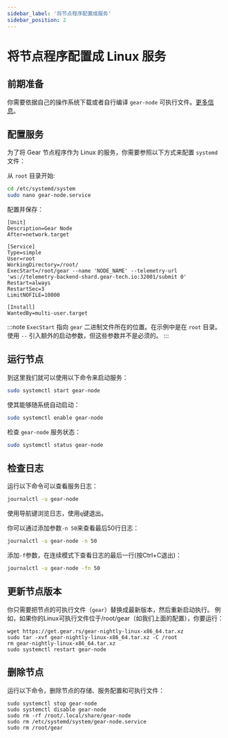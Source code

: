 ```yaml
---
sidebar_label: '将节点程序配置成服务'
sidebar_position: 2
---
```


# 将节点程序配置成 Linux 服务

## 前期准备

你需要依据自己的操作系统下载或者自行编译 `gear-node` 可执行文件。[更多信息](https://wiki.gear-tech.io/node/setting-up#install-with-pre-build-binary)。

## 配置服务

为了将 Gear 节点程序作为 Linux 的服务，你需要参照以下方式来配置 `systemd` 文件：

从 `root` 目录开始:

```sh
cd /etc/systemd/system
sudo nano gear-node.service
```

配置并保存：

```
[Unit]
Description=Gear Node
After=network.target

[Service]
Type=simple
User=root
WorkingDirectory=/root/
ExecStart=/root/gear --name 'NODE_NAME' --telemetry-url 'ws://telemetry-backend-shard.gear-tech.io:32001/submit 0'
Restart=always
RestartSec=3
LimitNOFILE=10000

[Install]
WantedBy=multi-user.target
```

:::note
`ExecStart` 指向 `gear` 二进制文件所在的位置。在示例中是在 `root` 目录。
使用 `--` 引入额外的启动参数，但这些参数并不是必须的。
:::

## 运行节点

到这里我们就可以使用以下命令来启动服务：

```sh
sudo systemctl start gear-node
```

使其能够随系统自动启动：

```sh
sudo systemctl enable gear-node
```

检查 `gear-node` 服务状态：

```sh
sudo systemctl status gear-node
```

## 检查日志

运行以下命令可以查看服务日志：

```sh
journalctl -u gear-node
```

使用导航键浏览日志，使用`q`键退出。

你可以通过添加参数`-n 50`来查看最后50行日志：

```sh
journalctl -u gear-node -n 50
```

添加`-f`参数，在连续模式下查看日志的最后一行(按Ctrl+C退出)：

```sh
journalctl -u gear-node -fn 50
```

## 更新节点版本

你只需要把节点的可执行文件（`gear`）替换成最新版本，然后重新启动执行。
例如，如果你的Linux可执行文件位于/root/gear（如我们上面的配置），你要运行：

```
wget https://get.gear.rs/gear-nightly-linux-x86_64.tar.xz
sudo tar -xvf gear-nightly-linux-x86_64.tar.xz -C /root
rm gear-nightly-linux-x86_64.tar.xz
sudo systemctl restart gear-node
```

## 删除节点

运行以下命令，删除节点的存储、服务配置和可执行文件：

```
sudo systemctl stop gear-node
sudo systemctl disable gear-node
sudo rm -rf /root/.local/share/gear-node
sudo rm /etc/systemd/system/gear-node.service
sudo rm /root/gear
```
